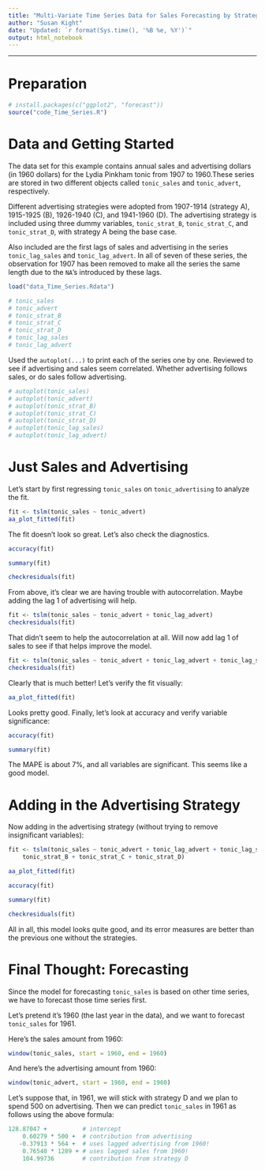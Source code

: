 ---
title: "Multi-Variate Time Series Data for Sales Forecasting by Strategy Type"
author: "Susan Kight"
date: "Updated: `r format(Sys.time(), '%B %e, %Y')`"
output: html_notebook
---

----

# Preparation


```{r}
# install.packages(c("ggplot2", "forecast"))
source("code_Time_Series.R")
```

# Data and Getting Started

The data set for this example contains annual sales and advertising dollars 
(in 1960 dollars) for the Lydia Pinkham tonic from 1907 to 1960.These series 
are stored in two different objects called `tonic_sales` and `tonic_advert`, 
respectively.

Different advertising strategies were adopted from 1907-1914 (strategy A), 
1915-1925 (B), 1926-1940 (C), and 1941-1960 (D). The advertising strategy 
is included using three dummy variables, `tonic_strat_B`, `tonic_strat_C`, 
and `tonic_strat_D`, with strategy A being the base case.

Also included are the first lags of sales and advertising in the series
`tonic_lag_sales` and `tonic_lag_advert`. In all of seven of these series, 
the observation for 1907 has been removed to make all the series the same 
length due to the `NA`'s introduced by these lags.


```{r}
load("data_Time_Series.Rdata")
```

```{r}
# tonic_sales
# tonic_advert
# tonic_strat_B
# tonic_strat_C
# tonic_strat_D
# tonic_lag_sales
# tonic_lag_advert
```

Used the `autoplot(...)` to print each of the series one by one. Reviewed to see if
advertising and sales seem correlated. Whether advertising follows sales, or
do sales follow advertising.

```{r}
# autoplot(tonic_sales)
# autoplot(tonic_advert)
# autoplot(tonic_strat_B)
# autoplot(tonic_strat_C)
# autoplot(tonic_strat_D)
# autoplot(tonic_lag_sales)
# autoplot(tonic_lag_advert)
```

# Just Sales and Advertising

Let's start by first regressing `tonic_sales` on `tonic_advertising` to analyze the fit.

```{r}
fit <- tslm(tonic_sales ~ tonic_advert)
aa_plot_fitted(fit)
```

The fit doesn't look so great. Let's also check the diagnostics.

```{r}
accuracy(fit)
```

```{r}
summary(fit)
```

```{r}
checkresiduals(fit)
```

From above, it's clear we are having trouble with autocorrelation. Maybe adding the lag
1 of advertising will help.

```{r}
fit <- tslm(tonic_sales ~ tonic_advert + tonic_lag_advert)
checkresiduals(fit)
```

That didn't seem to help the autocorrelation at all. Will now add lag 1 of 
sales to see if that helps improve the model.

```{r}
fit <- tslm(tonic_sales ~ tonic_advert + tonic_lag_advert + tonic_lag_sales)
checkresiduals(fit)
```

Clearly that is much better! Let's verify the fit visually:

```{r}
aa_plot_fitted(fit)
```

Looks pretty good. Finally, let's look at accuracy and verify variable significance:

```{r}
accuracy(fit)
```


```{r}
summary(fit)
```

The MAPE is about 7%, and all variables are significant. This seems like a good model.

# Adding in the Advertising Strategy

Now adding in the advertising strategy (without trying to remove insignificant variables):

```{r}
fit <- tslm(tonic_sales ~ tonic_advert + tonic_lag_advert + tonic_lag_sales +
    tonic_strat_B + tonic_strat_C + tonic_strat_D)
```

```{r}
aa_plot_fitted(fit)
```

```{r}
accuracy(fit)
```

```{r}
summary(fit)
```

```{r}
checkresiduals(fit)
```

All in all, this model looks quite good, and its error measures are better than the 
previous one without the strategies.


# Final Thought: Forecasting

Since the model for forecasting `tonic_sales` is based on other time series, we have to forecast 
those time series first. 

Let's pretend it's 1960 (the last year in the data), and we want to forecast `tonic_sales` for 1961.

Here's the sales amount from 1960:

```{r}
window(tonic_sales, start = 1960, end = 1960)
```
And here's the advertising amount from 1960:

```{r}
window(tonic_advert, start = 1960, end = 1960)
```


Let's suppose that, in 1961, we will stick with strategy D and we plan
to spend 500 on advertising. Then we can predict `tonic_sales` in 1961 as
follows using the above formula:

```{r}
128.87047 +          # intercept
    0.60279 * 500 +  # contribution from advertising
   -0.37913 * 564 +  # uses lagged advertising from 1960!
    0.76540 * 1289 + # uses lagged sales from 1960!
    104.99736        # contribution from strategy D
```

